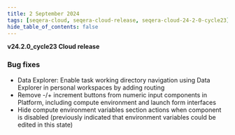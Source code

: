 ```yaml
---
title: 2 September 2024
tags: [seqera-cloud, seqera-cloud-release, seqera-cloud-24-2-0-cycle23]
hide_table_of_contents: false
---
```


**v24.2.0_cycle23 Cloud release**

### Bug fixes

- Data Explorer: Enable task working directory navigation using Data Explorer in personal workspaces by adding routing
- Remove -/+ increment buttons from numeric input components in Platform, including compute environment and launch form interfaces
- Hide compute environment variables section actions when component is disabled (previously indicated that environment variables could be edited in this state)